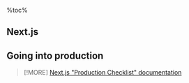 %toc%

<article>

# Next.js

## Going into production

> [!MORE]
> [Next.js "Production Checklist" documentation](https://nextjs.org/docs/app/building-your-application/deploying/production-checklist)

</article>